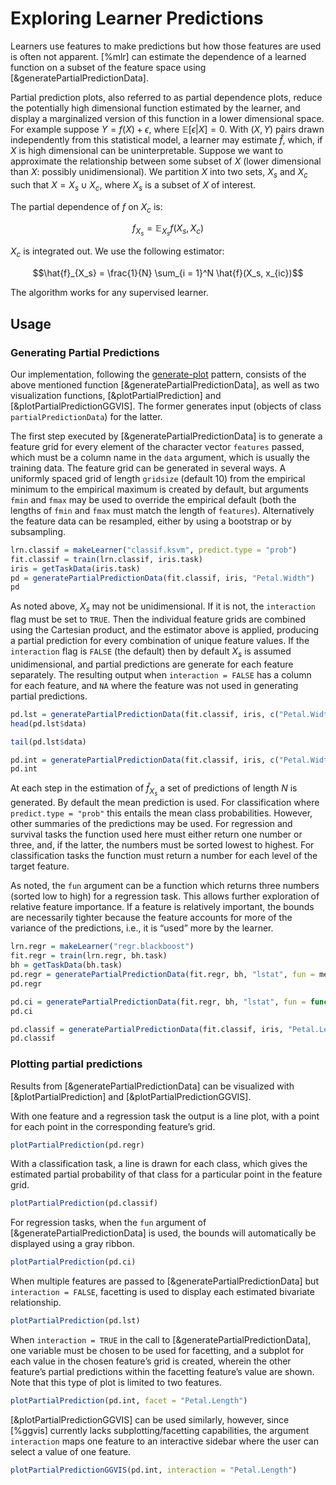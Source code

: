 # Exploring Learner Predictions

Learners use features to make predictions but how those features are used is often not apparent. [%mlr] can estimate the dependence of a learned function on a subset of the feature space using [&generatePartialPredictionData].

Partial prediction plots, also referred to as partial dependence plots, reduce the potentially high dimensional function estimated by the learner, and display a marginalized version of this function in a lower dimensional space. For example suppose $Y = f(X) + \epsilon$, where $\mathbb{E}[\epsilon|X] = 0$. With $(X, Y)$ pairs drawn independently from this statistical model, a learner may estimate $\hat{f}$, which, if $X$ is high dimensional can be uninterpretable. Suppose we want to approximate the relationship between some subset of $X$ (lower dimensional than $X$: possibly unidimensional). We partition $X$ into two sets, $X_s$ and $X_c$ such that $X = X_s \cup X_c$, where $X_s$ is a subset of $X$ of interest.

The partial dependence of $f$ on $X_c$ is:

$$f_{X_s} = \mathbb{E}_{X_s}f(X_s, X_c)$$

$X_c$ is integrated out. We use the following estimator:

$$\hat{f}_{X_s} = \frac{1}{N} \sum_{i = 1}^N \hat{f}(X_s, x_{ic})$$

The algorithm works for any supervised learner.

## Usage

### Generating Partial Predictions

Our implementation, following the [generate-plot](plot.md) pattern, consists of the above mentioned function [&generatePartialPredictionData], as well as two visualization functions, [&plotPartialPrediction] and [&plotPartialPredictionGGVIS]. The former generates input (objects of class `partialPredictionData`) for the latter.

The first step executed by [&generatePartialPredictionData] is to generate a feature grid for every element of the character vector `features` passed, which must be a column name in the `data` argument, which is usually the training data. The feature grid can be generated in several ways. A uniformly spaced grid of length `gridsize` (default 10) from the empirical minimum to the empirical maximum is created by default, but arguments `fmin` and `fmax` may be used to override the empirical default (both the lengths of `fmin` and `fmax` must match the length of `features`). Alternatively the feature data can be resampled, either by using a bootstrap or by subsampling.

```r
lrn.classif = makeLearner("classif.ksvm", predict.type = "prob")
fit.classif = train(lrn.classif, iris.task)
iris = getTaskData(iris.task)
pd = generatePartialPredictionData(fit.classif, iris, "Petal.Width")
pd
```

As noted above, $X_s$ may not be unidimensional. If it is not, the `interaction` flag must be set to `TRUE`. Then the individual feature grids are combined using the Cartesian product, and the estimator above is applied, producing a partial prediction for every combination of unique feature values. If the `interaction` flag is `FALSE` (the default) then by default $X_s$ is assumed unidimensional, and partial predictions are generate for each feature separately. The resulting output when `interaction = FALSE` has a column for each feature, and `NA` where the feature was not used in generating partial predictions.

```r
pd.lst = generatePartialPredictionData(fit.classif, iris, c("Petal.Width", "Petal.Length"), FALSE)
head(pd.lst$data)

tail(pd.lst$data)
```

```r
pd.int = generatePartialPredictionData(fit.classif, iris, c("Petal.Width", "Petal.Length"), TRUE)
pd.int
```

At each step in the estimation of $\hat{f}_{X_s}$ a set of predictions of length $N$ is generated. By default the mean prediction is used. For classification where `predict.type = "prob"` this entails the mean class probabilities. However, other summaries of the predictions may be used. For regression and survival tasks the function used here must either return one number or three, and, if the latter, the numbers must be sorted lowest to highest. For classification tasks the function must return a number for each level of the target feature.

As noted, the `fun` argument can be a function which returns three numbers (sorted low to high) for a regression task. This allows further exploration of relative feature importance. If a feature is relatively important, the bounds are necessarily tighter because the feature accounts for more of the variance of the predictions, i.e., it is "used" more by the learner.

```r
lrn.regr = makeLearner("regr.blackboost")
fit.regr = train(lrn.regr, bh.task)
bh = getTaskData(bh.task)
pd.regr = generatePartialPredictionData(fit.regr, bh, "lstat", fun = median)
pd.regr
```

```r
pd.ci = generatePartialPredictionData(fit.regr, bh, "lstat", fun = function(x) quantile(x, c(.25, .5, .75)))
pd.ci
```

```r
pd.classif = generatePartialPredictionData(fit.classif, iris, "Petal.Length", fun = median)
pd.classif
```

### Plotting partial predictions

Results from [&generatePartialPredictionData] can be visualized with [&plotPartialPrediction] and [&plotPartialPredictionGGVIS].

With one feature and a regression task the output is a line plot, with a point for each point in the corresponding feature's grid.

```r
plotPartialPrediction(pd.regr)
```

With a classification task, a line is drawn for each class, which gives the estimated partial probability of that class for a particular point in the feature grid.

```r
plotPartialPrediction(pd.classif)
```

For regression tasks, when the `fun` argument of [&generatePartialPredictionData] is used, the bounds will automatically be displayed using a gray ribbon.

```r
plotPartialPrediction(pd.ci)
```

When multiple features are passed to [&generatePartialPredictionData] but `interaction = FALSE`, facetting is used to display each estimated bivariate relationship.

```r
plotPartialPrediction(pd.lst)
```

When `interaction = TRUE` in the call to [&generatePartialPredictionData], one variable must be chosen to be used for facetting, and a subplot for each value in the chosen feature's grid is created, wherein the other feature's partial predictions within the facetting feature's value are shown. Note that this type of plot is limited to two features.

```r
plotPartialPrediction(pd.int, facet = "Petal.Length")
```

[&plotPartialPredictionGGVIS] can be used similarly, however, since [%ggvis] currently lacks subplotting/facetting capabilities, the argument `interaction` maps one feature to an interactive sidebar where the user can select a value of one feature.

```r
plotPartialPredictionGGVIS(pd.int, interaction = "Petal.Length")
```
